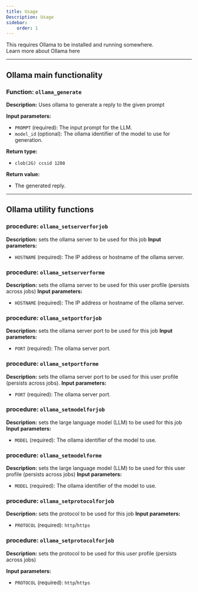 ```yaml
---
title: Usage 
Description: Usage
sidebar:
    order: 1
---
```


<Aside type="note">This requires Ollama to be installed and running somewhere.<br/>
<LinkButton href="http://ollama.com">Learn more about Ollama here</LinkButton></Aside>

----
## Ollama main functionality
### **Function:** `ollama_generate`
**Description:** Uses ollama to generate a reply to the given prompt

**Input parameters:**
- `PROMPT` (required): The input prompt for the LLM.
- `model_id` (optional): The ollama identifier of the model to use for generation.

**Return type:** 
- `clob(2G) ccsid 1208`

**Return value:**
- The generated reply.
----
## Ollama utility functions
### procedure: `ollama_setserverforjob`
**Description:** sets the ollama server to be used for this job
**Input parameters:**
- `HOSTNAME` (required): The IP address or hostname of the ollama server.
### procedure: `ollama_setserverforme`
**Description:** sets the ollama server to be used for this user profile (persists across jobs)
**Input parameters:**
- `HOSTNAME` (required): The IP address or hostname of the ollama server.
### procedure: `ollama_setportforjob`
**Description:** sets the ollama server port to be used for this job
**Input parameters:**
- `PORT` (required): The ollama server port.
### procedure: `ollama_setportforme`
**Description:** sets the ollama server port to be used for this user profile (persists across jobs).
**Input parameters:**
- `PORT` (required): The ollama server port.
### procedure: `ollama_setmodelforjob`
**Description:** sets the large language model (LLM) to be used for this job
**Input parameters:**
- `MODEL` (required): The ollama identifier of the model to use.
### procedure: `ollama_setmodelforme`
**Description:** sets the large language model (LLM) to be used for this user profile (persists across jobs)
**Input parameters:**
- `MODEL` (required): The ollama identifier of the model to use.
### procedure: `ollama_setprotocolforjob`
**Description:** sets the protocol to be used for this job
**Input parameters:**
- `PROTOCOL` (required): `http`/`https`
### procedure: `ollama_setprotocolforjob`

**Description:** sets the protocol to be used for this user profile (persists across jobs)

**Input parameters:**
- `PROTOCOL` (required): `http`/`https`
